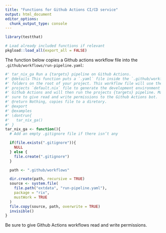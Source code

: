```yaml
---
title: "Functions for Github Actions CI/CD service"
output: html_document
editor_options:
  chunk_output_type: console
---
```


```r
library(testthat)
```

<!--
You need to run the 'description' chunk in the '0-dev_history.Rmd' file before continuing your code there.
-->

```r
# Load already included functions if relevant
pkgload::load_all(export_all = FALSE)
```

The function below copies a Github actions workflow file into the
`.github/workflows/run-pipeline.yaml`:

```r
#' tar_nix_ga Run a {targets} pipeline on Github Actions.
#' @details This function puts a `.yaml` file inside the `.github/workflows/`
#' folders on the root of your project. This workflow file will use the
#' projects `default.nix` file to generate the development environment on
#' Github Actions and will then run the projects {targets} pipeline. Make
#' sure to give read and write permissions to the Github Actions bot.
#' @return Nothing, copies file to a diretory.
#' @export
#' @examples
#' \dontrun{
#'   tar_nix_ga()
#' }
tar_nix_ga <- function(){
  # Add an empty .gitignore file if there isn’t any

  if(file.exists(".gitignore")){
    NULL
  } else {
    file.create(".gitignore")
  }

  path <- ".github/workflows"

  dir.create(path, recursive = TRUE)
  source <- system.file(
    file.path("extdata", "run-pipeline.yaml"),
    package = "rix",
    mustWork = TRUE
  )
  file.copy(source, path, overwrite = TRUE)
  invisible()
}
```

Be sure to give Github Actions workflows read and write permissions.
